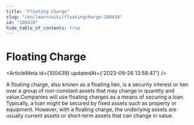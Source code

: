 ```yaml
---
title: "Floating Charge"
slug: "/en/learn/wiki/floatingcharge-100439"
id: "100439"
hide_table_of_contents: true
---
```



# Floating Charge

<ArticleMeta id={100439} updatedAt={'2023-09-26 13:58:47'} />
<div className='border-solid border-b border-t-0 my-4 border-[var(--ifm-color-gray-300)]' />

A floating charge, also known as a floating lien, is a security interest or lien over a group of non-constant assets that may change in quantity and value.Companies will use floating charges as a means of securing a loan. Typically, a loan might be secured by fixed assets such as property or equipment. However, with a floating charge, the underlying assets are usually current assets or short-term assets that can change in value.
